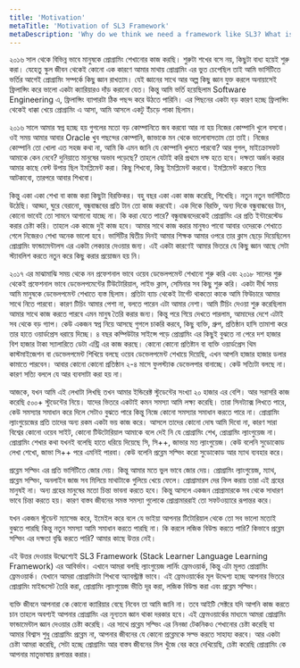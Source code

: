 ```yaml
---
title: 'Motivation'
metaTitle: 'Motivation of SL3 Framework'
metaDescription: 'Why do we think we need a framework like SL3? What is the motivation behind SL3 Framework, SL3 APP and SL3 Program?'
---
```



২০১৬ সাল থেকে বিভিন্ন ভাবে মানুষকে প্রোগ্রামিং শেখানোর কাজ করছি। শুরুটা শখের বসে নয়, কিছুটা বাধ্য হয়েই শুরু করা। যেহেতু স্কুল জীবন থেকেই কোনো এক কারণে আমার মাথায় প্রোগ্রামিং এর ভুত চেপেছিল তাই আমি ভার্সিটিতে ভর্তির আগেই প্রোগ্রামিং সম্পর্কে কিছু জ্ঞান রাখতাম। যেই জ্ঞানের সাথে আর অল্প কিছু জ্ঞান যুক্ত করলে অনায়াসেই ফ্রিলান্সিং করে ভালো একটা ক্যারিয়ারও দাঁড় করানো যেত। কিন্তু আমি ভর্তি হয়েছিলাম Software Engineering এ, ফ্রিলান্সিং ব্যাপারটা ঠিক পছন্দ করে উঠতে পারিনি। এর পিছনের একটা বড় কারণ হচ্ছে ফ্রিলান্সিং থেকেই ধাক্কা খেয়ে প্রোগ্রামিং এ আসা, আমি আসলে একটু ইঁচড়ে পাকা ছিলাম।

২০১৬ সালে আমার স্বপ্ন হচ্ছে হয় গুগলের মতো বড় কোম্পানিতে জব করবো আর না হয় নিজের কোম্পানি খুলে বসবো। ওই সময় আমার আবার Oracle খুব পছন্দের কোম্পানি, জাভাকে মন থেকে ভালোবাসতাম তো তাই। নিজের কোম্পানি তো খোলা এত সহজ কথা না, আমি কি এমন জানি যে কোম্পানি খুলতে পারবো? আর গুগল, মাইক্রোসফট আমাকে কেন নেবে? দুনিয়াতে মানুষের অভাব পড়েছে? তাহলে যেটাই করি প্রথমে দক্ষ হতে হবে। দক্ষতা অর্জন করার আমার কাছে বেস্ট উপায় ছিল ইমপ্লিমেন্ট করা। কিছু শিখবো, কিছু ইমপ্লিমেন্ট করবো। ইমপ্লিমেন্ট করতে গিয়ে আটকাবো, তারপরে আবার শিখবো।

কিন্তু একা একা শেখা বা কাজ করা কিছুটা বিরক্তিকর। বহু বছর একা একা কাজ করেছি, শিখেছি। নতুন নতুন ভার্সিটিতে উঠেছি। আড্ডা, ঘুরে বেরানো, বন্ধুবান্ধবের প্রতি টান তো কাজ করবেই। এক দিকে বিরক্তি, অন্য দিকে বন্ধুবান্ধবের টান, কোনো ভাবেই তো সামনে আগানো যাচ্ছে না। কি করা যেতে পারে? বন্ধুবান্ধবদেরকেই প্রোগ্রামিং এর প্রতি ইন্টারেস্টেড করার চেষ্টা করি। তাহলে এক কাজে দুই কাজ হবে। আমার সাথে কাজ করার মানুষও পাবো আবার ওদেরকে শেখাতে গেলে নিজেরও শেখা অনেক ভালো হবে। ভার্সিটির দ্বিতীয় দিনই আমার শিক্ষক আমার ওপরে তার ক্লাস ছেড়ে দিয়েছিলেন প্রোগ্রামিং ফান্ডামেন্টালস এর একটা লেকচার দেওয়ার জন্য। এই একটা কারণেই আমার ভিতরে যে কিছু জ্ঞান আছে সেটা স্ট্যাবলিশ করতে নতুন করে কিছু করার প্রয়োজন হয় নি।

২০১৭ এর মাঝামাঝি সময় থেকে নন প্রফেশনাল ভাবে ওয়েব ডেভেলপমেন্ট শেখানো শুরু করি এবং ২০১৮ সালের শুরু থেকেই প্রফেশনাল ভাবে ডেভেলপমেন্টের টিউটোরিয়াল, লাইভ ক্লাস, সেমিনার সব কিছু শুরু করি। একটা দীর্ঘ সময় আমি মানুষকে ডেভেলপমেন্ট শেখাতে ব্যস্ত ছিলাম। প্রতিটা ব্যাচ থেকেই টার্গেট থাকতো কাকে আমি ফিউচারে আমার সাথে নিতে পারবো। কারণ টিচিং আমার পেশা না, বলতে পারেন এটা আমার নেশা। আমি টিচিং দেওয়া শুরু করেছিলাম আমার সাথে কাজ করতে পারবে এমন মানুষ তৈরি করার জন্য। কিন্তু পরে গিয়ে দেখতে পারলাম, আমাদের দেশে এটাই সব থেকে বড় গ্যাপ। কেউ একজন স্বপ্ন নিয়ে আসছে গুগলে চাকরি করবে, কিছু ব্যক্তি, গ্রুপ, প্রতিষ্ঠান হাসি তামাশা করে তার হাতে ওয়ার্ডপ্রেস ধরায়ে দিচ্ছে। ৪ বছর কম্পিউটার সাইন্সে পড়ে প্রোগ্রামিং এর কিছুই বুঝতে না পেরে দশ হাজার বিশ হাজার টাকা স্যালারিতে ডেটা এন্ট্রি এর কাজ করছে। কোনো কোনো প্রতিষ্টান বা ব্যক্তি ওয়ার্ডপ্রেস থিম কাস্টমাইজেশন বা ডেভেলপমেন্ট শিখিয়ে বলছে ওয়েব ডেভেলপমেন্ট শেখায়ে দিয়েছি, এখন আপনি হাজার হাজার ডলার কামাতে পারবেন। আবার কোনো কোনো প্রতিষ্ঠান ২-৪ মাসে ফুলস্ট্যাক ডেভেলপার বানাচ্ছে। কেউ সত্যিটা বলছে না। কারণ সত্যি বললে যে আর ব্যবসাটা করা হয় না।

আজকে, যখন আমি এই লেখাটা লিখছি তখন আমার ইন্ডিরেক্ট স্টুডেন্টের সংখ্যা ২০ হাজার এর বেশি। আর সরাসরি কাজ করেছি ৫০০+ স্টুডেন্টের নিয়ে। যাদের ভিতরে একটাই কমন সমস্যা আমি লক্ষ্য করেছি। তারা সিনট্যাক্স লিখতে পারে, কেউ সমস্যার সমাধান করে দিলে সেটাও বুঝতে পারে কিন্তু নিজে কোনো সমস্যার সমাধান করতে পারে না। প্রোগ্রামিং ল্যাংগুয়েজের প্রতি তাদের অন্য রকম একটা ভয় কাজ করে। আসলে তাদের কোনো দোষ আমি দিবো না, কারণ সারা বিশ্বের কোনো ওয়েব সাইট, কোনো টিউটোরিয়াল আমাকে বলে দেই নি যে প্রোগ্রামিং শেখ, প্রোগ্রামিং ল্যাংগুয়েজ না। প্রোগ্রামিং শেখার কথা যখনই বলেছি হাতে ধরিয়ে দিয়েছে সি, সি++, জাভার মত ল্যাংগুয়েজ। কেউ বলেনি সুডোকোড লেখা শেখো, জাভা সি++ পরে এমনিই পারবা। কেউ বলেনি প্রব্লেম সল্ভিং করো সুডোকোড আর ম্যাথ ব্যবহার করে।

প্রব্লেম সল্ভিং এর প্রতি ভার্সিটিতে জোর দেয়। কিন্তু আমার মতে ভুল ভাবে জোর দেয়। প্রোগ্রামিং ল্যাংগুয়েজ, ম্যাথ, প্রব্লেম সল্ভিং, অনলাইন জাজ সব মিলিয়ে মাথাটাকে গুলিয়ে খেয়ে ফেলে। প্রোগ্রামারস দের ফিল করায় তারা এই গ্রহের মানুষই না। অন্য গ্রহের মানুষের মতো চিন্তা ভাবনা করতে হবে। কিন্তু আসলে একজন প্রোগ্রামারকে সব থেকে সাধারণ ভাবে চিন্তা করতে হয়। কারণ বাস্তব জীবনের সমস্ত সমস্যা গুলোকে প্রোগ্রামাররাই তো সফটওয়্যারে রূপান্তর করে।

যখন একজন স্টুডেন্ট ম্যাসেজ করে, ইমেইল করে বলে যে ভাইয়া আপনার টিটোরিয়াল থেকে তো সব ভালো মতোই বুঝতে পারছি কিন্তু নতুন সমস্যা আমি সমাধান করতে পারছি না। কি করলে লজিক বিউল্ড করতে পারি? কিভাবে প্রব্লেম সল্ভিং এর দক্ষতা বৃদ্ধি করতে পারি? আমার কাছে উত্তর নেই।

এই উত্তর দেওয়ার উদ্দ্যেশ্যেই SL3 Framework (Stack Learner Language Learning Framework) এর আবির্ভাব। এখানে আমরা বলছি ল্যাংগুয়েজ লার্নিং ফ্রেমওয়ার্ক, কিন্তু এটা মূলত প্রোগ্রামিং ফ্রেমওয়ার্ক। যেখানে আমরা প্রোগ্রামিংটা শিখবো অ্যাবস্ট্রাক্ট ভাবে। এই ফ্রেমওয়ার্কের মূল উদ্দেশ্য হচ্ছে আপনার ভিতরে প্রোগ্রামিং মাইন্ডসেট তৈরি করা, প্রোগ্রামিং ল্যাংগুয়েজ ভীতি দূর করা, লজিক বিউল্ড করা এবং প্রব্লেম সল্ভিং।

ব্যক্তি জীবনে আপনারা কে কোনো ক্যারিয়ার বেছে নিবেন তা আমি জানি না। তবে আইটি সেক্টরে যদি আপনি কাজ করতে চান তাহলে অবশ্যই আপনার প্রোগ্রামিং এর নূন্যতম জ্ঞান থাকা দরকার হবে। এই ফ্রেমওয়ার্কের মাধ্যমে আমরা প্রোগ্রামিং ফান্ডামেন্টাল জ্ঞান দেওয়ার চেষ্টা করেছি। এর সাথে প্রব্লেম সল্ভিং এর নিনজা টেকনিকও শেখানোর চেষ্টা করেছি যা আমার বিশ্বাস শুধু প্রোগ্রামিং প্রব্লেম না, আপনার জীবনের যে কোনো প্রব্লেমকে সল্ভ করতে সাহায্য করবে। আর একটা চেষ্টা আমরা করেছি, সেটা হচ্ছে প্রোগ্রামিং আর বাস্তব জীবনের মিল খুঁজে বের করে দেখিয়েছি, চেষ্টা করেছি প্রোগ্রামিং কে আপনার মাতৃভাষায় রূপান্তর করার।

<Person
	name='HM Nayem'
	title='Founder & CEO'
	company='Stack Learner'
	img='/static/hmnayem.png'
/>
